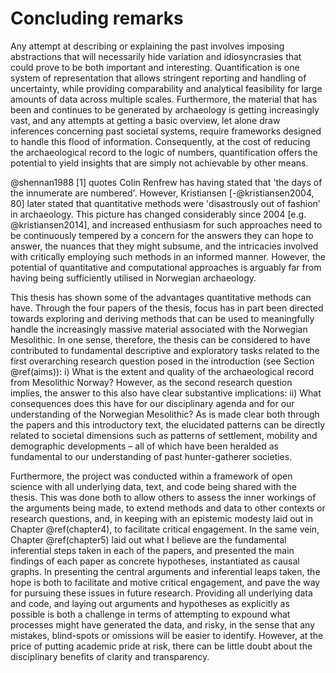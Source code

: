# Concluding remarks

Any attempt at describing or explaining the past involves imposing abstractions that will necessarily hide variation and idiosyncrasies that could prove to be both important and interesting. Quantification is one system of representation that allows stringent reporting and handling of uncertainty, while providing comparability and analytical feasibility for large amounts of data across multiple scales. Furthermore, the material that has been and continues to be generated by archaeology is getting increasingly vast, and any attempts at getting a basic overview, let alone draw inferences concerning past societal systems, require frameworks designed to handle this flood of information. Consequently, at the cost of reducing the archaeological record to the logic of numbers, quantification offers the potential to yield insights that are simply not achievable by other means. 

@shennan1988[1] quotes Colin Renfrew has having stated that \'the days of the innumerate are numbered\'. However, Kristiansen [-@kristiansen2004, 80] later stated that quantitative methods were \'disastrously out of fashion\' in archaeology. This picture has changed considerably since 2004 [e.g. @kristiansen2014], and increased enthusiasm for such approaches need to be continuously tempered by a concern for the answers they can hope to answer, the nuances that they might subsume, and the intricacies involved with critically employing such methods in an informed manner. However, the potential of quantitative and computational approaches is arguably far from having being sufficiently utilised in Norwegian archaeology. 

This thesis has shown some of the advantages quantitative methods can have. Through the four papers of the thesis, focus has in part been directed towards exploring and deriving methods that can be used to meaningfully handle the increasingly massive material associated with the Norwegian Mesolithic. In one sense, therefore, the thesis can be considered to have contributed to fundamental descriptive and exploratory tasks related to the first overarching research question posed in the introduction (see Section \@ref(aims)): i) What is the extent and quality of the archaeological record from Mesolithic Norway? However, as the second research question implies, the answer to this also have clear substantive implications: ii) What consequences does this have for our disciplinary agenda and for our understanding of the Norwegian Mesolithic? As is made clear both through the papers and this introductory text, the elucidated patterns can be directly related to societal dimensions such as patterns of settlement, mobility and demographic developments -- all of which have been heralded as fundamental to our understanding of past hunter-gatherer societies.

Furthermore, the project was conducted within a framework of open science with all underlying data, text, and code being shared with the thesis. This was done both to allow others to assess the inner workings of the arguments being made, to extend methods and data to other contexts or research questions, and, in keeping with an epistemic modesty laid out in Chapter \@ref(chapter4), to facilitate critical engagement. In the same vein, Chapter \@ref(chapter5) laid out what I believe are the fundamental inferential steps taken in each of the papers, and presented the main findings of each paper as concrete hypotheses, instantiated as causal graphs. In presenting the central arguments and inferential leaps taken, the hope is both to facilitate and motive critical engagement, and pave the way for pursuing these issues in future research. Providing all underlying data and code, and laying out arguments and hypotheses as explicitly as possible is both a challenge in terms of attempting to expound what processes might have generated the data, and risky, in the sense that any mistakes, blind-spots or omissions will be easier to identify. However, at the price of putting academic pride at risk, there can be little doubt about the disciplinary benefits of clarity and transparency. 

<!-- The first two papers of the thesis were concerned with assessing, proposing and making available for use a new method for the shoreline dating of coastal Stone Age sites in the region, which was released as an R package free for anyone to employ. Chronological information is fundamental to archaeology, and so any method that can be drawn on to improve our control of when past events occurred is invaluable to the discipline. Furthermore, shoreline dating is especially important for Norwegian Mesolithic research given the generally poor preservation of organic material suitable for radiocarbon dating, and the vast amount of surveyed sites where other forms of temporal data is altogether limited or unavailable. However, as was made clear in the papers and this introductory text, the proposed method would benefit from a comprehensive suite of further exploration and independent testing of its applicability. Independent testing will be important for assessing the reliability of the method, while an extensions to other areas, inclusion of more data or other variables that might be relevant to the site-sea relationship could all reveal nuances that has implications for how the method could be adjusted for different contexts. Furthermore, given as the method is dependent on how people have utilised the coast, its applicability is directly related to a range of behavioural and societal dimensions. Elucidating such nuances therefore also stand to to improve our understanding of past coastal adaptation.  -->

<!-- As the code used for employing the proposed method for shoreline dating and that used for its original development is made freely available, the approach can readily be extended to any area where geological control of past shoreline displacement is available. This will most immediately be relevant for other areas of Fennoscandia where shoreline dating has previously been applied, including large swathes of the coast of Norway [e.g. @bjerck2008], Finland [e.g. @tallavaara2020] and Sweden [e.g. @nordqvist2000, 110--120]. However, the general principle of dating sites based on their distance to shifting shorelines could prove useful in many areas of the world, including other regions with a continuous shoreline regression such as parts of North America [@wren2020]. Extending the general principle to areas subjected to sea-level rise could also prove fruitful, as, at the very least, when a site location was inundated can be assumed to represent the latest possible use of the site and can thus provide a *terminus ante quem* date. -->

<!-- The third paper of the thesis was concerned with exploring the composition of lithic assemblages using multivariate statistics to structure and help consistently scale an analysis of a larger number of lithic assemblages -- 55 in total, each of which consists of hundreds to several thousand artefacts. Apart from demonstrating some of the potential of using exploratory statistics in this manner, which has been done to a limited extent in Norwegian Mesolithic research, the analysis also identified some patterns that were given a direct substantive interpretation. These were that the proportion of secondarily worked lithics and the density of lithics in the assemblages reflects general characteristics of the mobility patterns associated with the deposition of the material.  However, as the framework was adapted from settings outside the Fennoscandian Mesolithic [see @clark2017], its applicability in the region will require further      -->

<!-- The fourth and final paper of the thesis -->


<!-- The first two papers cntributed an assessment and development of a new method for shoreline dating coastal Stone Age sites in the region. The third paper employed exploratory multivariate statistics to assess a larger number of lithic inventories, each consisting of hundreds of artefacts, and explored variation in their composition over time. Finally, the method for shoreline dating was used to date a large number of sites within the study region and compared the derived summed probability of these dates to that of the summed probability of radiocarbon dates from within the same region.  -->